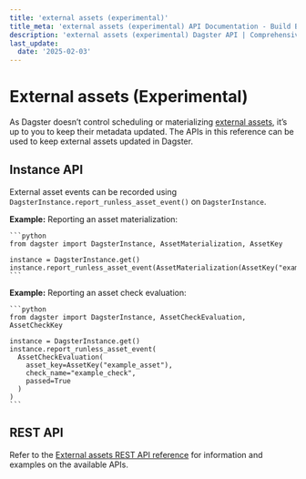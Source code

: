 ```yaml
---
title: 'external assets (experimental)'
title_meta: 'external assets (experimental) API Documentation - Build Better Data Pipelines | Python Reference Documentation for Dagster'
description: 'external assets (experimental) Dagster API | Comprehensive Python API documentation for Dagster, the data orchestration platform. Learn how to build, test, and maintain data pipelines with our detailed guides and examples.'
last_update:
  date: '2025-02-03'
---
```


<div class="section" id="external-assets-experimental">


# External assets (Experimental)

As Dagster doesn’t control scheduling or materializing [external assets](https://docs.dagster.io/guides/build/assets/external-assets), it’s up to you to keep their metadata updated. The APIs in this reference can be used to keep external assets updated in Dagster.

<div class="section" id="instance-api">


## Instance API

External asset events can be recorded using `DagsterInstance.report_runless_asset_event()` on `DagsterInstance`.

<strong>Example:</strong> Reporting an asset materialization:

    ```python
    from dagster import DagsterInstance, AssetMaterialization, AssetKey

    instance = DagsterInstance.get()
    instance.report_runless_asset_event(AssetMaterialization(AssetKey("example_asset")))
    ```
<strong>Example:</strong> Reporting an asset check evaluation:

    ```python
    from dagster import DagsterInstance, AssetCheckEvaluation, AssetCheckKey

    instance = DagsterInstance.get()
    instance.report_runless_asset_event(
      AssetCheckEvaluation(
        asset_key=AssetKey("example_asset"),
        check_name="example_check",
        passed=True
      )
    )
    ```
</div>


<div class="section" id="rest-api">

## REST API

Refer to the [External assets REST API reference](https://docs.dagster.io/apidocs/external-assets-rest) for information and examples on the available APIs.

</div></div>
